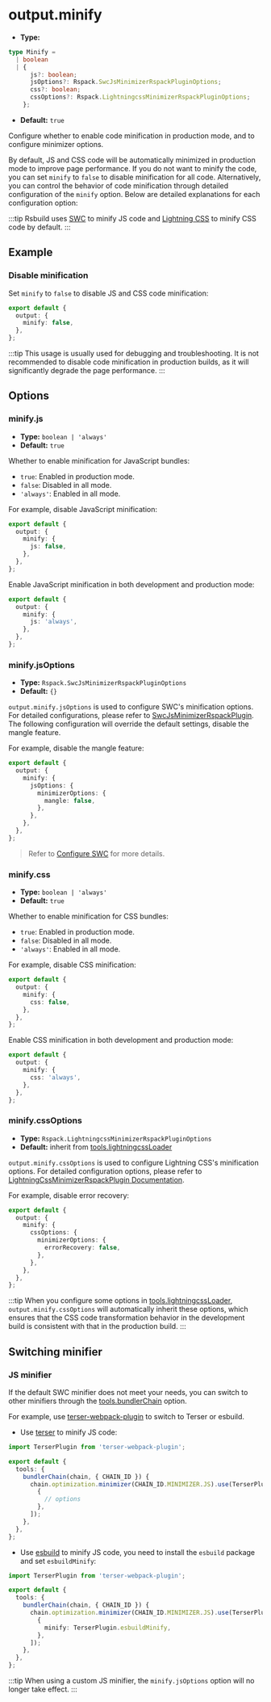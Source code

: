 # output.minify

- **Type:**

```ts
type Minify =
  | boolean
  | {
      js?: boolean;
      jsOptions?: Rspack.SwcJsMinimizerRspackPluginOptions;
      css?: boolean;
      cssOptions?: Rspack.LightningcssMinimizerRspackPluginOptions;
    };
```

- **Default:** `true`

Configure whether to enable code minification in production mode, and to configure minimizer options.

By default, JS and CSS code will be automatically minimized in production mode to improve page performance. If you do not want to minify the code, you can set `minify` to `false` to disable minification for all code. Alternatively, you can control the behavior of code minification through detailed configuration of the `minify` option. Below are detailed explanations for each configuration option:

:::tip
Rsbuild uses [SWC](/guide/configuration/swc) to minify JS code and [Lightning CSS](/guide/styling/css-usage#lightning-css) to minify CSS code by default.
:::

## Example

### Disable minification

Set `minify` to `false` to disable JS and CSS code minification:

```ts title="rsbuild.config.ts"
export default {
  output: {
    minify: false,
  },
};
```

:::tip
This usage is usually used for debugging and troubleshooting. It is not recommended to disable code minification in production builds, as it will significantly degrade the page performance.
:::

## Options

### minify.js

- **Type:** `boolean | 'always'`
- **Default:** `true`

Whether to enable minification for JavaScript bundles:

- `true`: Enabled in production mode.
- `false`: Disabled in all mode.
- `'always'`: Enabled in all mode.

For example, disable JavaScript minification:

```ts title="rsbuild.config.ts"
export default {
  output: {
    minify: {
      js: false,
    },
  },
};
```

Enable JavaScript minification in both development and production mode:

```ts title="rsbuild.config.ts"
export default {
  output: {
    minify: {
      js: 'always',
    },
  },
};
```

### minify.jsOptions

- **Type:** `Rspack.SwcJsMinimizerRspackPluginOptions`
- **Default:** `{}`

`output.minify.jsOptions` is used to configure SWC's minification options. For detailed configurations, please refer to [SwcJsMinimizerRspackPlugin](https://rspack.dev/plugins/rspack/swc-js-minimizer-rspack-plugin). The following configuration will override the default settings, disable the mangle feature.

For example, disable the mangle feature:

```ts title="rsbuild.config.ts"
export default {
  output: {
    minify: {
      jsOptions: {
        minimizerOptions: {
          mangle: false,
        },
      },
    },
  },
};
```

> Refer to [Configure SWC](/guide/configuration/swc) for more details.

### minify.css

- **Type:** `boolean | 'always'`
- **Default:** `true`

Whether to enable minification for CSS bundles:

- `true`: Enabled in production mode.
- `false`: Disabled in all mode.
- `'always'`: Enabled in all mode.

For example, disable CSS minification:

```ts title="rsbuild.config.ts"
export default {
  output: {
    minify: {
      css: false,
    },
  },
};
```

Enable CSS minification in both development and production mode:

```ts title="rsbuild.config.ts"
export default {
  output: {
    minify: {
      css: 'always',
    },
  },
};
```

### minify.cssOptions

- **Type:** `Rspack.LightningcssMinimizerRspackPluginOptions`
- **Default:** inherit from [tools.lightningcssLoader](/config/tools/lightningcss-loader)

`output.minify.cssOptions` is used to configure Lightning CSS's minification options. For detailed configuration options, please refer to [LightningCssMinimizerRspackPlugin Documentation](https://rspack.dev/plugins/rspack/lightning-css-minimizer-rspack-plugin).

For example, disable error recovery:

```ts title="rsbuild.config.ts"
export default {
  output: {
    minify: {
      cssOptions: {
        minimizerOptions: {
          errorRecovery: false,
        },
      },
    },
  },
};
```

:::tip
When you configure some options in [tools.lightningcssLoader](/config/tools/lightningcss-loader), `output.minify.cssOptions` will automatically inherit these options, which ensures that the CSS code transformation behavior in the development build is consistent with that in the production build.
:::

## Switching minifier

### JS minifier

If the default SWC minifier does not meet your needs, you can switch to other minifiers through the [tools.bundlerChain](/config/tools/bundler-chain) option.

For example, use [terser-webpack-plugin](https://github.com/terser/terser-webpack-plugin) to switch to Terser or esbuild.

- Use [terser](https://github.com/terser/terser) to minify JS code:

```ts title="rsbuild.config.ts"
import TerserPlugin from 'terser-webpack-plugin';

export default {
  tools: {
    bundlerChain(chain, { CHAIN_ID }) {
      chain.optimization.minimizer(CHAIN_ID.MINIMIZER.JS).use(TerserPlugin, [
        {
          // options
        },
      ]);
    },
  },
};
```

- Use [esbuild](https://github.com/evanw/esbuild) to minify JS code, you need to install the `esbuild` package and set `esbuildMinify`:

```ts title="rsbuild.config.ts"
import TerserPlugin from 'terser-webpack-plugin';

export default {
  tools: {
    bundlerChain(chain, { CHAIN_ID }) {
      chain.optimization.minimizer(CHAIN_ID.MINIMIZER.JS).use(TerserPlugin, [
        {
          minify: TerserPlugin.esbuildMinify,
        },
      ]);
    },
  },
};
```

:::tip
When using a custom JS minifier, the `minify.jsOptions` option will no longer take effect.
:::
